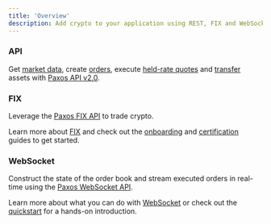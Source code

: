 ```yaml
---
title: 'Overview'
description: Add crypto to your application using REST, FIX and WebSocket APIs.
---
```



### API

Get [market data](/api-reference/endpoints/market-data), create [orders](/api-reference/endpoints/orders), execute [held-rate quotes](/api-reference/endpoints/quotes) and [transfer](/api-reference/endpoints/transfers) assets with [Paxos API v2.0](/api-reference).

### FIX

Leverage the [Paxos FIX API](https://developer.paxos.com/docs/itbit/fix/) to trade crypto.

Learn  more about [FIX](/guides/crypto-brokerage/fix) and check out the [onboarding](/guides/crypto-brokerage/fix/onboard) and [certification](/guides/crypto-brokerage/fix/certify) guides to get started.
### WebSocket

Construct the state of the order book and stream executed orders in real-time using the [Paxos WebSocket API](/api-reference/websockets/overview).

Learn more about what you can do with [WebSocket](/api-reference/websockets/overview) or check out the [quickstart](/guides/crypto-brokerage/websocket) for a hands-on introduction.
